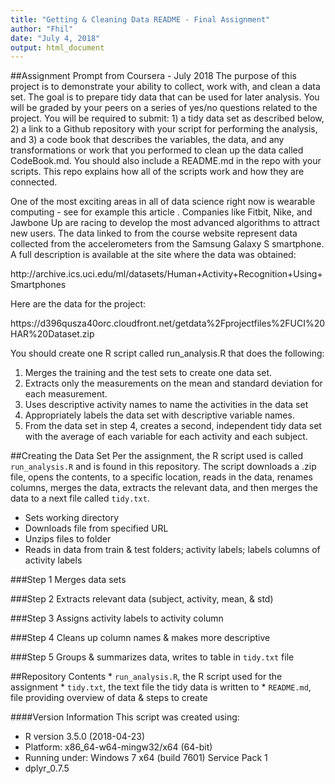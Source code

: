 ---
title: "Getting & Cleaning Data README - Final Assignment"
author: "Fhil"
date: "July 4, 2018"
output: html_document
---

##Assignment Prompt from Coursera - July 2018
The purpose of this project is to demonstrate your ability to collect, work with, and clean a data set. The goal is to prepare tidy data that can be used for later analysis. You will be graded by your peers on a series of yes/no questions related to the project. You will be required to submit: 1) a tidy data set as described below, 2) a link to a Github repository with your script for performing the analysis, and 3) a code book that describes the variables, the data, and any transformations or work that you performed to clean up the data called CodeBook.md. You should also include a README.md in the repo with your scripts. This repo explains how all of the scripts work and how they are connected.

One of the most exciting areas in all of data science right now is wearable computing - see for example this article . Companies like Fitbit, Nike, and Jawbone Up are racing to develop the most advanced algorithms to attract new users. The data linked to from the course website represent data collected from the accelerometers from the Samsung Galaxy S smartphone. A full description is available at the site where the data was obtained:

http://archive.ics.uci.edu/ml/datasets/Human+Activity+Recognition+Using+Smartphones

Here are the data for the project:

https://d396qusza40orc.cloudfront.net/getdata%2Fprojectfiles%2FUCI%20HAR%20Dataset.zip

You should create one R script called run_analysis.R that does the following:

1. Merges the training and the test sets to create one data set.
2. Extracts only the measurements on the mean and standard deviation for each measurement.
3. Uses descriptive activity names to name the activities in the data set
4. Appropriately labels the data set with descriptive variable names.
5. From the data set in step 4, creates a second, independent tidy data set with the average of each variable for each activity and each subject.

##Creating the Data Set
Per the assignment, the R script used is called `run_analysis.R` and is found in this repository.  The script downloads a .zip file, opens the contents, to a specific location, reads in the data, renames columns, merges the data, extracts the relevant data, and then merges the data to a next file called `tidy.txt`.

* Sets working directory
* Downloads file from specified URL
* Unzips files to folder
* Reads in data from train & test folders; activity labels; labels columns of activity labels

###Step 1
Merges data sets

###Step 2
Extracts relevant data (subject, activity, mean, & std)

###Step 3
Assigns activity labels to activity column

###Step 4
Cleans up column names & makes more descriptive

###Step 5
Groups & summarizes data, writes to table in `tidy.txt` file

##Repository Contents
* `run_analysis.R`, the R script used for the assignment
* `tidy.txt`, the text file the tidy data is written to
* `README.md`, file providing overview of data & steps to create

####Version Information
This script was created using:

* R version 3.5.0 (2018-04-23)
* Platform: x86_64-w64-mingw32/x64 (64-bit)
* Running under: Windows 7 x64 (build 7601) Service Pack 1
* dplyr_0.7.5